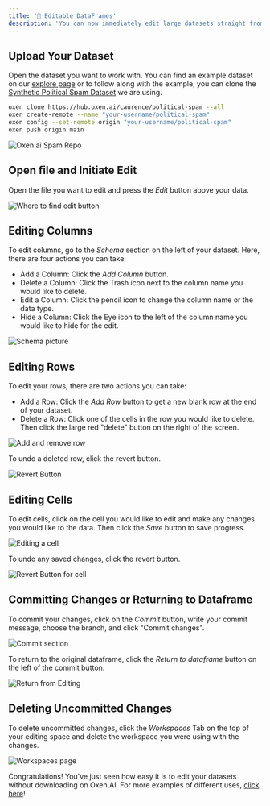 ```yaml
---
title: '🔨 Editable DataFrames'
description: 'You can now immediately edit large datasets straight from Oxen.AI''s website without downloading the dataset.'
---
```


## Upload Your Dataset

Open the dataset you want to work with. You can find an example dataset on our [explore page](https://www.oxen.ai/explore) or to follow along with the example, you can clone the [Synthetic Political Spam Dataset](https://www.oxen.ai/Laurence/political-spam) we are using.

```bash
oxen clone https://hub.oxen.ai/Laurence/political-spam --all
oxen create-remote --name "your-username/political-spam"
oxen config --set-remote origin "your-username/political-spam"
oxen push origin main
```

<img
  className="block"
  src="/images/spam_dataset.png"
  alt="Oxen.ai Spam Repo"
/>

## Open file and Initiate Edit

Open the file you want to edit and press the *Edit* button above your data.


<img
  className="block"
  src="/images/edit_button.png"
  alt="Where to find edit button"
/>

## Editing Columns

To edit columns, go to the *Schema* section on the left of your dataset. Here, there are four actions you can take:

* Add a Column: Click the *Add Column* button.
* Delete a Column: Click the Trash icon next to the column name you would like to delete. 
* Edit a Column: Click the pencil icon to change the column name or the data type. 
* Hide a Column: Click the Eye icon to the left of the column name you would like to hide for the edit.

<img
  className="block"
  src="/images/columns_edit.png"
  alt="Schema picture"
/>

## Editing Rows

To edit your rows, there are two actions you can take:

* Add a Row: Click the *Add Row* button to get a new blank row at the end of your dataset.
* Delete a Row: Click one of the cells in the row you would like to delete. Then click the large red "delete" button on the right of the screen.

<img
  className="block"
  src="/images/add_row.png"
  alt="Add and remove row"
/>

To undo a deleted row, click the revert button.

<img
  className="block"
  src="/images/revert_button.png"
  alt="Revert Button"
/>

## Editing Cells

To edit cells, click on the cell you would like to edit and make any changes you would like to the data. Then click the *Save* button to save progress.

<img
  className="block"
  src="/images/edit_cell.png"
  alt="Editing a cell"
/>

To undo any saved changes, click the revert button.

<img
  className="block"
  src="/images/revert_cell_changes.png"
  alt="Revert Button for cell"
/>

## Committing Changes or Returning to Dataframe

To commit your changes, click on the *Commit* button, write your commit message, choose the branch, and click "Commit changes".

<img
  className="block"
  src="/images/commit_ed.png"
  alt="Commit section"
/>

To return to the original dataframe, click the *Return to dataframe* button on the left of the commit button.

<img
  className="block"
  src="/images/return_from_edf.png"
  alt="Return from Editing"
/>

## Deleting Uncommitted Changes

To delete uncommitted changes, click the *Workspaces* Tab on the top of your editing space and delete the workspace you were using with the changes.

<img
  className="block"
  src="/images/workspaces.png"
  alt="Workspaces page"
/>

Congratulations! You've just seen how easy it is to edit your datasets without downloading on Oxen.AI. For more examples of different uses, [click here](/use-cases/sentiment-analysis.mdx)!